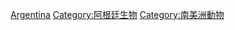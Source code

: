 {{Catnav|頁面分類|各種主題的頁面分類|按國家分類|各國生物|阿根廷生物}}
{{Catnav|頁面分類|各種主題的頁面分類|按國家分類|各國生物|各國動物}}
{{Commons category|Animals of Argentina}}

[[Category:各國動物|Argentina]]
[[Category:阿根廷生物|Category:阿根廷生物]]
[[Category:南美洲動物|Category:南美洲動物]]